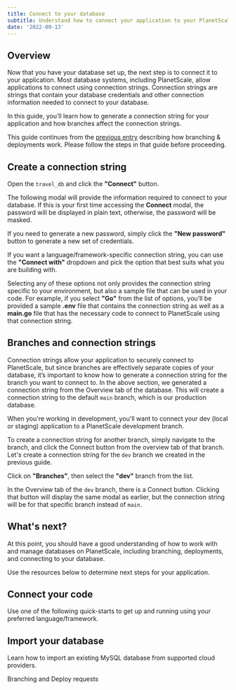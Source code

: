 ```yaml
---
title: Connect to your database
subtitle: Understand how to connect your application to your PlanetScale database.
date: '2022-09-13'
---
```



## Overview

Now that you have your database set up, the next step is to connect it to your application. Most database systems, including PlanetScale, allow applications to connect using connection strings. Connection strings are strings that contain your database credentials and other connection information needed to connect to your database.

In this guide, you’ll learn how to generate a connection string for your application and how branches affect the connection strings.

<InfoBlock type="note">

This guide continues from the [previous entry](/docs/onboarding/branching-and-deploy-requests) describing how branching & deployments work. Please follow the steps in that guide before proceeding.

</InfoBlock>

## Create a connection string

Open the `travel_db` and click the **"Connect"** button.

<ImageBlock alt="The Overview tab of the database with the Connect button highlighted." src={overview} />

The following modal will provide the information required to connect to your database. If this is your first time accessing the **Connect** modal, the password will be displayed in plain text, otherwise, the password will be masked.

<ImageBlock alt="The Connect to modal." src={modal} />

If you need to generate a new password, simply click the **"New password"** button to generate a new set of credentials.

<ImageBlock alt="The Connect to modal after the New password button has been clicked." src={modalNewPass} />

If you want a language/framework-specific connection string, you can use the **"Connect with"** dropdown and pick the option that best suits what you are building with. 

<ImageBlock alt="The language/framework selector of the Connect modal." src={lang} />

Selecting any of these options not only provides the connection string specific to your environment, but also a sample file that can be used in your code. For example, if you select **"Go"** from the list of options, you’ll be provided a sample **.env** file that contains the connection string as well as a **main.go** file that has the necessary code to connect to PlanetScale using that connection string.

<ImageBlock alt="The Connect modal with Go selected." src={gomodal} />
<ImageBlock alt="The main.go file provided with the connection details." src={mainmodal} />

## Branches and connection strings

Connection strings allow your application to securely connect to PlanetScale, but since branches are effectively separate copies of your database, it’s important to know how to generate a connection string for the branch you want to connect to. In the above section, we generated a connection string from the Overview tab of the database. This will create a connection string to the default `main` branch, which is our production database. 

When you're working in development, you'll want to connect your dev (local or staging) application to a PlanetScale development branch.

To create a connection string for another branch, simply navigate to the branch, and click the Connect button from the overview tab of that branch. Let's create a connection string for the `dev` branch we created in the previous guide. 

Click on **"Branches"**, then select the **"dev"** branch from the list.

<ImageBlock alt="The branches tab." src={branches} />

In the Overview tab of the `dev` branch, there is a Connect button. Clicking that button will display the same modal as earlier, but the connection string will be for that specific branch instead of `main`.

<ImageBlock alt="The Connect button of the dev branch." src={connect} />

## What's next?

At this point, you should have a good understanding of how to work with and manage databases on PlanetScale, including branching, deployments, and connecting to your database. 

Use the resources below to determine next steps for your application.

## Connect your code

Use one of the following quick-starts to get up and running using your preferred language/framework.

<QuickStartsGrid />

## Import your database

Learn how to import an existing MySQL database from supported cloud providers.

<ImportGuidesGrid />

<ButtonLink href="/onboarding/branching-and-deploy-requests" className="mt-3 mb-0">
  <span><Icon name="chevron-left" size="large" className="inline-block" /> Branching and Deploy requests</span>
</ButtonLink>

<GetHelp />
